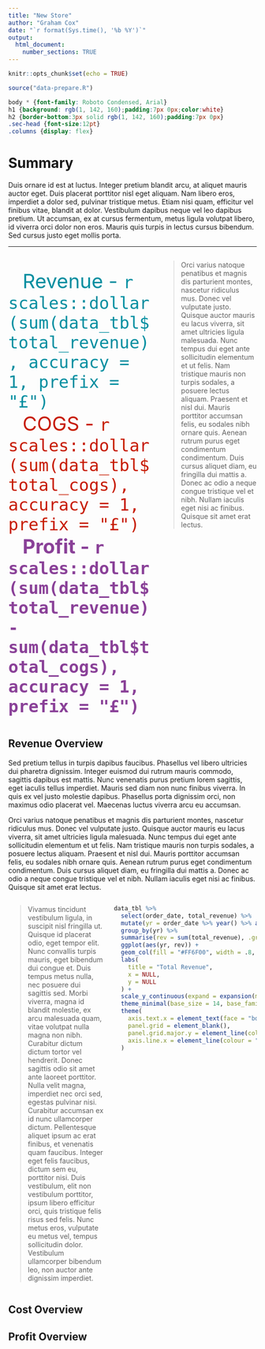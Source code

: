 ```yaml
---
title: "New Store"
author: "Graham Cox"
date: "`r format(Sys.time(), '%b %Y')`"
output: 
  html_document:
    number_sections: TRUE
---
```


```r
knitr::opts_chunk$set(echo = TRUE)
```

```r
source("data-prepare.R")
```

```css
body * {font-family: Roboto Condensed, Arial}
h1 {background: rgb(1, 142, 160);padding:7px 0px;color:white}
h2 {border-bottom:3px solid rgb(1, 142, 160);padding:7px 0px}
.sec-head {font-size:12pt}
.columns {display: flex}
```

# Summary

<span class="sec-head">
Duis ornare id est at luctus. Integer pretium blandit arcu, at aliquet mauris auctor eget. Duis placerat porttitor nisl eget aliquam. Nam libero eros, imperdiet a dolor sed, pulvinar tristique metus. Etiam nisi quam, efficitur vel finibus vitae, blandit at dolor. Vestibulum dapibus neque vel leo dapibus pretium. Ut accumsan, ex at cursus fermentum, metus ligula volutpat libero, id viverra orci dolor non eros. Mauris quis turpis in lectus cursus bibendum. Sed cursus justo eget mollis porta.</span>

<hr class="hrule" />


:::::: {.columns}

::: {.column width="60%"}
<br />
<span style="color:#018ea0;font-size:30pt;margin-left:10%">
Revenue - `r scales::dollar(sum(data_tbl$total_revenue), accuracy = 1, prefix = "£")` 
</span>
<br/>
<span style="color:#C71B00;font-size:30pt;margin-left:10%">
COGS - `r scales::dollar(sum(data_tbl$total_cogs), accuracy = 1, prefix = "£")` 
</span>
<br />
<span style="color:#8A4198;font-size:30pt;margin-left:10%;font-weight:700">
Profit - `r scales::dollar(sum(data_tbl$total_revenue) - sum(data_tbl$total_cogs), accuracy = 1, prefix = "£")` 
</span>

:::

::: {.column width="40%"}

> Orci varius natoque penatibus et magnis dis parturient montes, nascetur ridiculus mus. Donec vel vulputate justo. Quisque auctor mauris eu lacus viverra, sit amet ultricies ligula malesuada. Nunc tempus dui eget ante sollicitudin elementum et ut felis. Nam tristique mauris non turpis sodales, a posuere lectus aliquam. Praesent et nisl dui. Mauris porttitor accumsan felis, eu sodales nibh ornare quis. Aenean rutrum purus eget condimentum condimentum. Duis cursus aliquet diam, eu fringilla dui mattis a. Donec ac odio a neque congue tristique vel et nibh. Nullam iaculis eget nisi ac finibus. Quisque sit amet erat lectus.

:::

::::::

## Revenue Overview

<span class="sec-head">
Sed pretium tellus in turpis dapibus faucibus. Phasellus vel libero ultricies dui pharetra dignissim. Integer euismod dui rutrum mauris commodo, sagittis dapibus est mattis. Nunc venenatis purus pretium lorem sagittis, eget iaculis tellus imperdiet. Mauris sed diam non nunc finibus viverra. In quis ex vel justo molestie dapibus. Phasellus porta dignissim orci, non maximus odio placerat vel. Maecenas luctus viverra arcu eu accumsan.

Orci varius natoque penatibus et magnis dis parturient montes, nascetur ridiculus mus. Donec vel vulputate justo. Quisque auctor mauris eu lacus viverra, sit amet ultricies ligula malesuada. Nunc tempus dui eget ante sollicitudin elementum et ut felis. Nam tristique mauris non turpis sodales, a posuere lectus aliquam. Praesent et nisl dui. Mauris porttitor accumsan felis, eu sodales nibh ornare quis. Aenean rutrum purus eget condimentum condimentum. Duis cursus aliquet diam, eu fringilla dui mattis a. Donec ac odio a neque congue tristique vel et nibh. Nullam iaculis eget nisi ac finibus. Quisque sit amet erat lectus.
</span>

:::::: {.columns}

::: {.column width="40%"}

> Vivamus tincidunt vestibulum ligula, in suscipit nisl fringilla ut. Quisque id placerat odio, eget tempor elit. Nunc convallis turpis mauris, eget bibendum dui congue et. Duis tempus metus nulla, nec posuere dui sagittis sed. Morbi viverra, magna id blandit molestie, ex arcu malesuada quam, vitae volutpat nulla magna non nibh. Curabitur dictum dictum tortor vel hendrerit. Donec sagittis odio sit amet ante laoreet porttitor. Nulla velit magna, imperdiet nec orci sed, egestas pulvinar nisi. Curabitur accumsan ex id nunc ullamcorper dictum. Pellentesque aliquet ipsum ac erat finibus, et venenatis quam faucibus. Integer eget felis faucibus, dictum sem eu, porttitor nisi. Duis vestibulum, elit non vestibulum porttitor, ipsum libero efficitur orci, quis tristique felis risus sed felis. Nunc metus eros, vulputate eu metus vel, tempus sollicitudin dolor. Vestibulum ullamcorper bibendum leo, non auctor ante dignissim imperdiet.


:::

::: {.column width="60%"}


```r

data_tbl %>% 
  select(order_date, total_revenue) %>% 
  mutate(yr = order_date %>% year() %>% as_factor()) %>% 
  group_by(yr) %>% 
  summarise(rev = sum(total_revenue), .groups = "drop") %>% 
  ggplot(aes(yr, rev)) +
  geom_col(fill = "#FF6F00", width = .8, colour = "grey50") +
  labs(
    title = "Total Revenue",
    x = NULL,
    y = NULL
  ) +
  scale_y_continuous(expand = expansion(mult = c(0.01, .4)), labels = scales::dollar_format(accuracy = 1)) +
  theme_minimal(base_size = 14, base_family = "Roboto Condensed") +
  theme(
    axis.text.x = element_text(face = "bold"),
    panel.grid = element_blank(),
    panel.grid.major.y = element_line(colour = "grey70", linetype = "dotted"),
    axis.line.x = element_line(colour = "grey60")
  )

```

:::



:::::


## Cost Overview


## Profit Overview